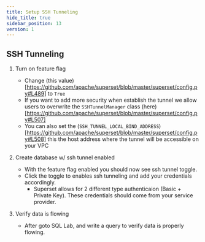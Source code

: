 ```yaml
---
title: Setup SSH Tunneling
hide_title: true
sidebar_position: 13
version: 1
---
```


## SSH Tunneling

1. Turn on feature flag
    - Change (this value)[https://github.com/apache/superset/blob/master/superset/config.py#L489] to `True`
    - If you want to add more security when establish the tunnel we allow users to overwrite the `SSHTunnelManager` class (here)[https://github.com/apache/superset/blob/master/superset/config.py#L507]
    - You can also set the (`SSH_TUNNEL_LOCAL_BIND_ADDRESS`)[https://github.com/apache/superset/blob/master/superset/config.py#L508] this the host address where the tunnel will be accessible on your VPC

2. Create database w/ ssh tunnel enabled
    - With the feature flag enabled you should now see ssh tunnel toggle.
    - Click the toggle to enables ssh tunneling and add your credentials accordingly.
        - Superset allows for 2 different type authenticaion (Basic + Private Key). These credentials should come from your service provider.

3. Verify data is flowing
    - After goto SQL Lab, and write a query to verify data is properly flowing.
